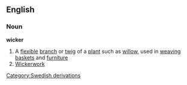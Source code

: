==English==
===Noun===
'''wicker'''
#A [[flexible]] [[branch]] or [[twig]] of a [[plant]] such as [[willow]], used in [[weaving]] [[basket]]s and [[furniture]]
#[[Wickerwork]]
[[Category:Swedish derivations]]